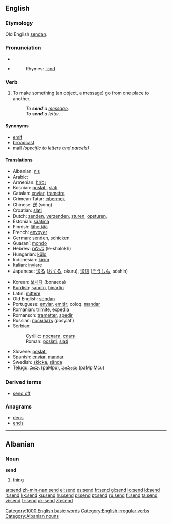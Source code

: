 ==English==

{{rank|greater|army|horse|567|send|peace|glad|hair}}

===Etymology===
Old English [[sendan]].

===Pronunciation===
*{{IPA|/ˈsend/}}
*{{audio|en-us-send.ogg|Audio (US)}}
*:Rhymes: [[Rhymes:English:-ɛnd|-ɛnd]]

===Verb===
{{en-verb|sends|sending|sent}}

# To make something (an object, a message) go from one place to another.
#: ''To '''send''' a [[message]].''
#: ''To '''send''' a letter.''

====Synonyms====
*[[emit]]
*[[broadcast]]
*[[mail]] ''(specific to [[letter]]s and [[parcel]]s)''

====Translations====
{{top}}
*Albanian: [[nis]]
*Arabic: {{ARchar|[[ارسل]]}} {{IPAchar|(’ársala)}}
*Armenian: [[հղել]]
*Bosnian: [[poslati]], [[slati]]
*Catalan: [[enviar]], [[trametre]]
*Crimean Tatar: [[cıbermek]]
*Chinese: [[送]] (sòng)
*Croatian: [[slati]]
*Dutch: [[zenden]], [[verzenden]], [[sturen]], [[opsturen]],
*Estonian: [[saatma]]
*Finnish: [[lähettää]]
*French: [[envoyer]]
*German: [[senden]], [[schicken]]
*Guaraní: [[mondo]]
*Hebrew: [[לשלוח]] (le-shalokh)
*Hungarian: [[küld]]
*Indonesian: [[kirim]]
*Italian: [[inviare]]
*Japanese: [[送る]] ([[おくる]], okuru), [[送信]] ([[そうしん]], sōshin)
{{mid}}
*Korean: [[보내다]] (bonaeda)
*[[Kurdish]]: [[şandin]], [[hinartin]]
*Latin: [[mittere]]
*Old English: [[sendan]]
*Portuguese: [[enviar]], [[emitir]]; coloq. [[mandar]]
*Romanian: [[trimite]], [[expedia]]
*Romansch: [[trametter]], [[spedir]]
*Russian: [[посылать]] (posylát’)
*Serbian:
*:Cyrillic: [[послати]], [[слати]]
*:Roman: [[poslati]], [[slati]]
*Slovene: [[poslati]]
*Spanish: [[enviar]], [[mandar]]
*Swedish: [[skicka]], [[sända]]
*[[Telugu]]: [[పంపు]] (paMpu), [[పంపించు]] (paMpiMcu)
{{bottom}}

===Derived terms===

*[[send off]]

===Anagrams===
*[[dens]]
*[[ends]]

[[Category:1000 English basic words]]
[[Category:English irregular verbs]]

----

==Albanian==

===Noun===
'''send''' {{m}}

# [[thing]]

[[Category:Albanian nouns]]

[[ar:send]]
[[zh-min-nan:send]]
[[el:send]]
[[es:send]]
[[fr:send]]
[[gl:send]]
[[io:send]]
[[id:send]]
[[it:send]]
[[kk:send]]
[[ku:send]]
[[hu:send]]
[[pl:send]]
[[pt:send]]
[[ru:send]]
[[fi:send]]
[[ta:send]]
[[vi:send]]
[[tr:send]]
[[uk:send]]
[[zh:send]]